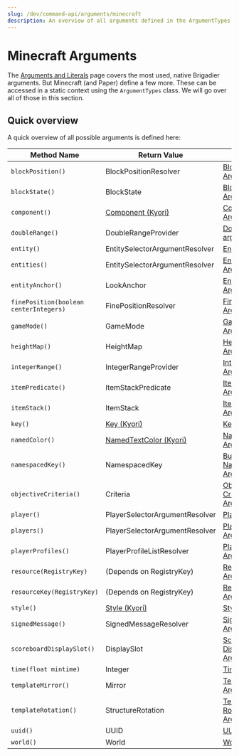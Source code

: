 ```yaml
---
slug: /dev/command-api/arguments/minecraft
description: An overview of all arguments defined in the ArgumentTypes class.
---
```


# Minecraft Arguments
The [Arguments and Literals](../basics/arguments-and-literals) page covers the most used, native Brigadier arguments. But Minecraft (and Paper) define a few more. These can be accessed
in a static context using the <Javadoc name='io.papermc.paper.command.brigadier.argument.ArgumentTypes'>`ArgumentTypes`</Javadoc> class. We will go over all of those in this section.

## Quick overview
A quick overview of all possible arguments is defined here:

|               Method Name               |                                                                      Return Value                                                                      |                                       Quick Link                              |
|-----------------------------------------|--------------------------------------------------------------------------------------------------------------------------------------------------------|-------------------------------------------------------------------------------|
| `blockPosition()`                       | <Javadoc name='io.papermc.paper.command.brigadier.argument.resolvers.BlockPositionResolver'>BlockPositionResolver</Javadoc>                            | [Block Position Argument](./location#block-position-argument)                 |
| `blockState()`                          | <Javadoc name='org.bukkit.block.BlockState'>BlockState</Javadoc>                                                                                       | [Block State Argument](./paper#block-state-argument)                          |
| `component()`                           | [Component (Kyori)](https://javadoc.io/doc/net.kyori/adventure-api/latest/net/kyori/adventure/text/Component.html)                                     | [Component Argument](./adventure#component-argument)                          |
| `doubleRange()`                         | <Javadoc name='io.papermc.paper.command.brigadier.argument.range.DoubleRangeProvider'>DoubleRangeProvider</Javadoc>                                    | [Double Range argument](./predicate#double-range-argument)                    |
| `entity()`                              | <Javadoc name='io.papermc.paper.command.brigadier.argument.resolvers.selector.EntitySelectorArgumentResolver'>EntitySelectorArgumentResolver</Javadoc> | [Entity Argument](./entity-player#entity-argument)                            |
| `entities()`                            | <Javadoc name='io.papermc.paper.command.brigadier.argument.resolvers.selector.EntitySelectorArgumentResolver'>EntitySelectorArgumentResolver</Javadoc> | [Entities Argument](./entity-player#entities-argument)                        |
| `entityAnchor()`                        | <Javadoc name='io.papermc.paper.entity.LookAnchor'>LookAnchor</Javadoc>                                                                                | [Entity Anchor Argument](./enums#entity-anchor-argument)                      |
| `finePosition(boolean centerIntegers)`  | <Javadoc name='io.papermc.paper.command.brigadier.argument.resolvers.FinePositionResolver'>FinePositionResolver</Javadoc>                              | [Fine Position Argument](./location#fine-position-argument)                   |
| `gameMode()`                            | <Javadoc name='org.bukkit.GameMode'>GameMode</Javadoc>                                                                                                 | [GameMode Argument](./enums#gamemode-argument)                                |
| `heightMap()`                           | <Javadoc name='org.bukkit.HeightMap'>HeightMap</Javadoc>                                                                                               | [HeightMap Argument](./enums#heightmap-argument)                              |
| `integerRange()`                        | <Javadoc name='io.papermc.paper.command.brigadier.argument.range.IntegerRangeProvider'>IntegerRangeProvider</Javadoc>                                  | [Integer Range Argument](./predicate#integer-range-argument)                  |
| `itemPredicate()`                       | <Javadoc name='io.papermc.paper.command.brigadier.argument.predicate.ItemStackPredicate'>ItemStackPredicate</Javadoc>                                  | [Item Predicate Argument](./predicate#item-predicate-argument)                |
| `itemStack()`                           | <Javadoc name='org.bukkit.inventory.ItemStack'>ItemStack</Javadoc>                                                                                     | [ItemStack Argument](./paper#itemstack-argument)                              |
| `key()`                                 | [Key (Kyori)](https://jd.advntr.dev/key/4.18.0/net/kyori/adventure/key/Key.html)                                                                       | [Key Argument](./adventure#key-argument)                                      |
| `namedColor()`                          | [NamedTextColor (Kyori)](https://javadoc.io/doc/net.kyori/adventure-api/latest/net/kyori/adventure/text/format/NamedTextColor.html)                    | [Named Color Argument](./adventure#named-color-argument)                      |
| `namespacedKey()`                       | <Javadoc name='org.bukkit.NamespacedKey'>NamespacedKey</Javadoc>                                                                                       | [Bukkit NamespacedKey Argument](./paper#namespacedkey-argument)               |
| `objectiveCriteria()`                   | <Javadoc name='org.bukkit.scoreboard.Criteria'>Criteria</Javadoc>                                                                                      | [Objective Criteria Argument](./paper#objective-criteria-argument)            |
| `player()`                              | <Javadoc name='io.papermc.paper.command.brigadier.argument.resolvers.selector.PlayerSelectorArgumentResolver'>PlayerSelectorArgumentResolver</Javadoc> | [Player Argument](./entity-player#player-argument)                            |
| `players()`                             | <Javadoc name='io.papermc.paper.command.brigadier.argument.resolvers.selector.PlayerSelectorArgumentResolver'>PlayerSelectorArgumentResolver</Javadoc> | [Players Argument](./entity-player#players-argument)                          |
| `playerProfiles()`                      | <Javadoc name='io.papermc.paper.command.brigadier.argument.resolvers.PlayerProfileListResolver'>PlayerProfileListResolver</Javadoc>                    | [Player Profiles Argument](./entity-player#player-profiles-argument)          |
| `resource(RegistryKey)`                 | (Depends on RegistryKey)                                                                                                                               | [Resource Argument](./registry#resource-argument)                             |
| `resourceKey(RegistryKey)`              | (Depends on RegistryKey)                                                                                                                               | [Resource Key Argument](./registry#resource-key-argument)                     |
| `style()`                               | [Style (Kyori)](https://javadoc.io/doc/net.kyori/adventure-api/latest/net/kyori/adventure/text/format/Style.html)                                      | [Style Argument](./adventure#adventure-style-argument)                        |
| `signedMessage()`                       | <Javadoc name='io.papermc.paper.command.brigadier.argument.SignedMessageResolver'>SignedMessageResolver</Javadoc>                                      | [Signed Message Argument](./adventure#signed-message-argument)                |
| `scoreboardDisplaySlot()`               | <Javadoc name='org.bukkit.scoreboard.DisplaySlot'>DisplaySlot</Javadoc>                                                                                | [Scoreboard Display Slot Argument](./enums#scoreboard-display-slot-argument)  |
| `time(float mintime)`                   | Integer                                                                                                                                                | [Time Argument](./paper#time-argument)                                        |
| `templateMirror()`                      | <Javadoc name='org.bukkit.block.structure.Mirror'>Mirror</Javadoc>                                                                                     | [Template Mirror Argument](./enums#template-mirror-argument)                  |
| `templateRotation()`                    | <Javadoc name='org.bukkit.block.structure.StructureRotation'>StructureRotation</Javadoc>                                                               | [Template Rotation Argument](./enums#template-rotation-argument)              |
| `uuid()`                                | UUID                                                                                                                                                   | [UUID Argument](./paper#uuid-argument)                                        |
| `world()`                               | <Javadoc name='org.bukkit.World'>World</Javadoc>                                                                                                       | [World Argument](./location#world-argument)                                   |